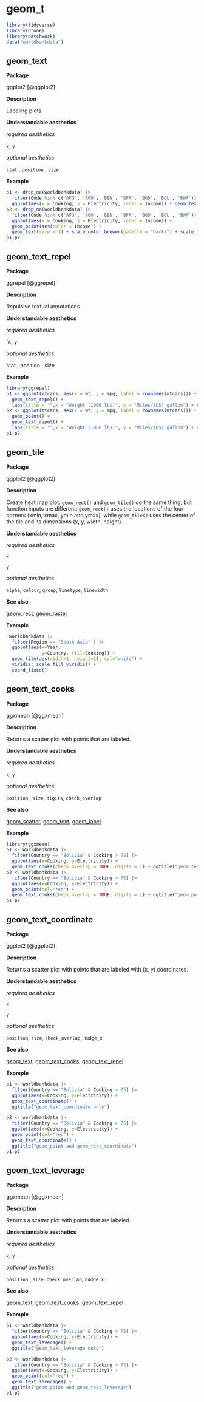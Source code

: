 # geom_t  {#sec-t}


```r
library(tidyverse)
library(drone)
library(patchwork)
data("worldbankdata")
```



## geom_text{#text}

__Package__

ggplot2 [@ggplot2]

__Description__

Labeling plots. 

__Understandable aesthetics__

_required aesthetics_

`x`, `y`

_optional aesthetics_

`stat` , `position`  , `size`

__Example__

```r
p1 <- drop_na(worldbankdata) |>
  filter(Code %in% c('AFG', 'AGO', 'BEN', 'BFA', 'BGD', 'BOL', 'BWA')) |>
  ggplot(aes(x = Cooking, y = Electricity, label = Income)) + geom_text(size = 3) + scale_color_brewer(palette = "Dark2") + scale_fill_brewer(palette = "Dark2") + ggtitle("geom_text only")
p2 <- drop_na(worldbankdata) |>
  filter(Code %in% c('AFG', 'AGO', 'BEN', 'BFA', 'BGD', 'BOL', 'BWA')) |>
  ggplot(aes(x = Cooking, y = Electricity, label = Income)) + 
  geom_point(aes(color = Income)) +
  geom_text(size = 3) + scale_color_brewer(palette = "Dark2") + scale_fill_brewer(palette = "Dark2") + ggtitle("geom_point and geom_text only")
p1|p2
```

## geom_text_repel{#text_repel}

__Package__

ggrepel [@ggrepel]

__Description__

Repulsive textual annotations.

__Understandable aesthetics__

_required aesthetics_

`x, y

_optional aesthetics_

stat , position  , size

__Example__

```r
library(ggrepel)
p1 <- ggplot(mtcars, aes(x = wt, y = mpg, label = rownames(mtcars))) +
  geom_text_repel() +  
  labs(title = "",x = "Weight (1000 lbs)", y = "Miles/(US) gallon") + scale_color_brewer(palette = "Dark2") + scale_fill_brewer(palette = "Dark2") + ggtitle("geom_text_repel only")
p2 <- ggplot(mtcars, aes(x = wt, y = mpg, label = rownames(mtcars))) +
  geom_point() +
  geom_text_repel() +  
  labs(title = "",x = "Weight (1000 lbs)", y = "Miles/(US) gallon") + scale_color_brewer(palette = "Dark2") + scale_fill_brewer(palette = "Dark2") + ggtitle("geom_text_repel and geom_point")
p1|p2
```


## geom_tile{#tile}

**Package**

ggplot2 [@ggplot2]

**Description**

Create heat map plot. `geom_rect()` and `geom_tile()` do the same thing, but function inputs are different: `geom_rect()` uses the locations of the four corners (xmin, xmax, ymin and ymax), while `geom_tile()` uses the center of the tile and its dimensions (x, y, width, height).

**Understandable aesthetics**

*required aesthetics*
  
`x`

`y`

*optional aesthetics*
  
  `alpha`, `colour`, `group`, `linetype`, `linewidth`


**See also**

[geom_rect](#rect), [geom_raster](#raster)
  
**Example**

```r
 worldbankdata |>
  filter(Region == "South Asia" ) |>
  ggplot(aes(x=Year,
             y=Country, fill=Cooking)) +
  geom_tile(aes(width=1, height=1), col="white") +
  viridis::scale_fill_viridis() +
  coord_fixed()
```

## geom_text_cooks{#text_cooks}

**Package**

ggxmean [@ggxmean]

**Description**

Returns a scatter plot with points that are labeled.

**Understandable aesthetics**

*required aesthetics*

`x`, `y`

*optional aesthetics*

`position` , `size`, `digits`, `check_overlap`

**See also**

[geom_scatter](#scatter), [geom_text](#text), [geom_label](#label)
  
**Example**

```r
library(ggxmean)
p1 <- worldbankdata |>
  filter(Country == "Bolivia" & Cooking > 75) |>
  ggplot(aes(x=Cooking, y=Electricity)) + 
  geom_text_cooks(check_overlap = TRUE, digits = 1) + ggtitle("geom_text_cooks only")  
p2 <- worldbankdata |>
  filter(Country == "Bolivia" & Cooking > 75) |>
  ggplot(aes(x=Cooking, y=Electricity)) + 
  geom_point(col="red") +
  geom_text_cooks(check_overlap = TRUE, digits = 1) + ggtitle("geom_point and geom_text_cooks") 
p1|p2
```

## geom_text_coordinate{#text_coordinate}


**Package**

ggplot2 [@ggplot2]

**Description**

Returns a scatter plot with points that are labeled with (x, y) coordinates.

**Understandable aesthetics**

*required aesthetics*
  
`x`

`y`

*optional aesthetics*
  
`position`, `size`, `check_overlap`, `nudge_x`


**See also**

[geom_text](#text), [geom_text_cooks](#text_cooks),
[geom_text_repel](#text_repel)
  
**Example**

```r
p1 <- worldbankdata |>
  filter(Country == "Bolivia" & Cooking > 75) |>
  ggplot(aes(x=Cooking, y=Electricity)) + 
  geom_text_coordinate() +
  ggtitle("geom_text_coordinate only")

p2 <- worldbankdata |>
  filter(Country == "Bolivia" & Cooking > 75) |>
  ggplot(aes(x=Cooking, y=Electricity)) + 
  geom_point(col="red") +
  geom_text_coordinate() +
  ggtitle("geom_point and geom_text_coordinate")
p1|p2
```

## geom_text_leverage{#text_leverage}

**Package**

ggxmean [@ggxmean]

**Description**

Returns a scatter plot with points that are labeled.

**Understandable aesthetics**

*required aesthetics*

`x`, `y`

*optional aesthetics*

`position` , `size`, `check_overlap`, `nudge_x`

**See also**

[geom_text](#text), [geom_text_cooks](#text_cooks),
[geom_text_repel](#text_repel)

**Example**


```r
p1 <- worldbankdata |>
  filter(Country == "Bolivia" & Cooking > 75) |>
  ggplot(aes(x=Cooking, y=Electricity)) + 
  geom_text_leverage() +
  ggtitle("geom_text_leverage only")

p2 <- worldbankdata |>
  filter(Country == "Bolivia" & Cooking > 75) |>
  ggplot(aes(x=Cooking, y=Electricity)) + 
  geom_point(col="red") +
  geom_text_leverage() +
  ggtitle("geom_point and geom_text_leverage")
p1|p2
```